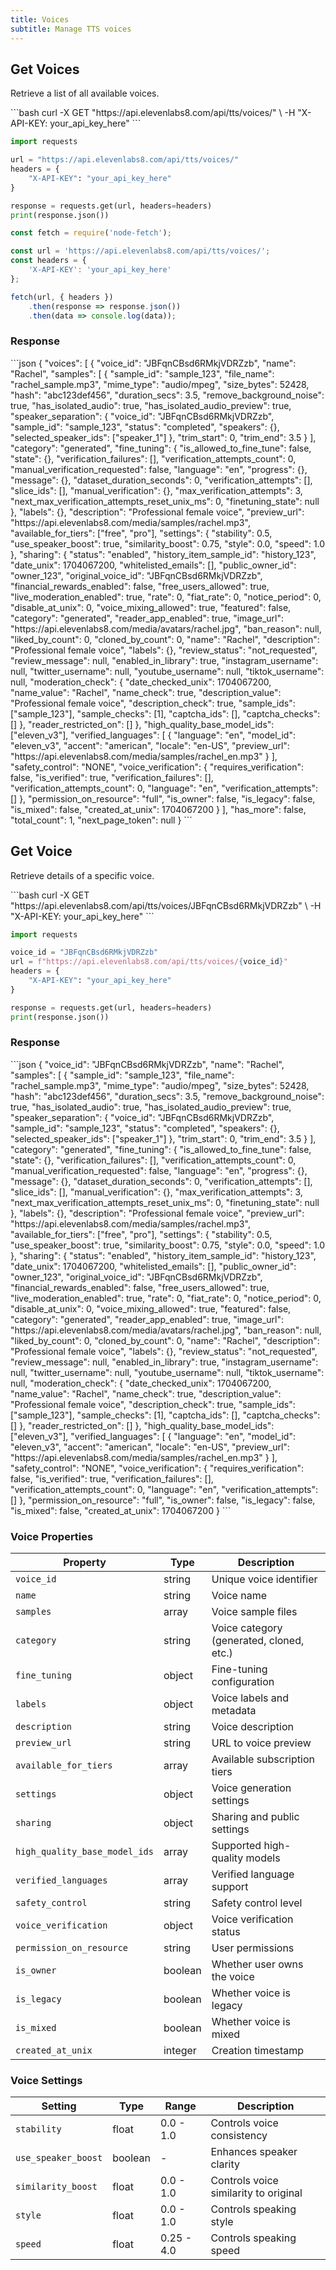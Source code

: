 ```yaml
---
title: Voices
subtitle: Manage TTS voices
---
```


## Get Voices

Retrieve a list of all available voices.

<RequestExample>
```bash
curl -X GET "https://api.elevenlabs8.com/api/tts/voices/" \
  -H "X-API-KEY: your_api_key_here"
```

```python
import requests

url = "https://api.elevenlabs8.com/api/tts/voices/"
headers = {
    "X-API-KEY": "your_api_key_here"
}

response = requests.get(url, headers=headers)
print(response.json())
```

```javascript
const fetch = require('node-fetch');

const url = 'https://api.elevenlabs8.com/api/tts/voices/';
const headers = {
    'X-API-KEY': 'your_api_key_here'
};

fetch(url, { headers })
    .then(response => response.json())
    .then(data => console.log(data));
```
</RequestExample>

### Response

<ResponseExample>
```json
{
  "voices": [
    {
      "voice_id": "JBFqnCBsd6RMkjVDRZzb",
      "name": "Rachel",
      "samples": [
        {
          "sample_id": "sample_123",
          "file_name": "rachel_sample.mp3",
          "mime_type": "audio/mpeg",
          "size_bytes": 52428,
          "hash": "abc123def456",
          "duration_secs": 3.5,
          "remove_background_noise": true,
          "has_isolated_audio": true,
          "has_isolated_audio_preview": true,
          "speaker_separation": {
            "voice_id": "JBFqnCBsd6RMkjVDRZzb",
            "sample_id": "sample_123",
            "status": "completed",
            "speakers": {},
            "selected_speaker_ids": ["speaker_1"]
          },
          "trim_start": 0,
          "trim_end": 3.5
        }
      ],
      "category": "generated",
      "fine_tuning": {
        "is_allowed_to_fine_tune": false,
        "state": {},
        "verification_failures": [],
        "verification_attempts_count": 0,
        "manual_verification_requested": false,
        "language": "en",
        "progress": {},
        "message": {},
        "dataset_duration_seconds": 0,
        "verification_attempts": [],
        "slice_ids": [],
        "manual_verification": {},
        "max_verification_attempts": 3,
        "next_max_verification_attempts_reset_unix_ms": 0,
        "finetuning_state": null
      },
      "labels": {},
      "description": "Professional female voice",
      "preview_url": "https://api.elevenlabs8.com/media/samples/rachel.mp3",
      "available_for_tiers": ["free", "pro"],
      "settings": {
        "stability": 0.5,
        "use_speaker_boost": true,
        "similarity_boost": 0.75,
        "style": 0.0,
        "speed": 1.0
      },
      "sharing": {
        "status": "enabled",
        "history_item_sample_id": "history_123",
        "date_unix": 1704067200,
        "whitelisted_emails": [],
        "public_owner_id": "owner_123",
        "original_voice_id": "JBFqnCBsd6RMkjVDRZzb",
        "financial_rewards_enabled": false,
        "free_users_allowed": true,
        "live_moderation_enabled": true,
        "rate": 0,
        "fiat_rate": 0,
        "notice_period": 0,
        "disable_at_unix": 0,
        "voice_mixing_allowed": true,
        "featured": false,
        "category": "generated",
        "reader_app_enabled": true,
        "image_url": "https://api.elevenlabs8.com/media/avatars/rachel.jpg",
        "ban_reason": null,
        "liked_by_count": 0,
        "cloned_by_count": 0,
        "name": "Rachel",
        "description": "Professional female voice",
        "labels": {},
        "review_status": "not_requested",
        "review_message": null,
        "enabled_in_library": true,
        "instagram_username": null,
        "twitter_username": null,
        "youtube_username": null,
        "tiktok_username": null,
        "moderation_check": {
          "date_checked_unix": 1704067200,
          "name_value": "Rachel",
          "name_check": true,
          "description_value": "Professional female voice",
          "description_check": true,
          "sample_ids": ["sample_123"],
          "sample_checks": [1],
          "captcha_ids": [],
          "captcha_checks": []
        },
        "reader_restricted_on": []
      },
      "high_quality_base_model_ids": ["eleven_v3"],
      "verified_languages": [
        {
          "language": "en",
          "model_id": "eleven_v3",
          "accent": "american",
          "locale": "en-US",
          "preview_url": "https://api.elevenlabs8.com/media/samples/rachel_en.mp3"
        }
      ],
      "safety_control": "NONE",
      "voice_verification": {
        "requires_verification": false,
        "is_verified": true,
        "verification_failures": [],
        "verification_attempts_count": 0,
        "language": "en",
        "verification_attempts": []
      },
      "permission_on_resource": "full",
      "is_owner": false,
      "is_legacy": false,
      "is_mixed": false,
      "created_at_unix": 1704067200
    }
  ],
  "has_more": false,
  "total_count": 1,
  "next_page_token": null
}
```
</ResponseExample>

## Get Voice

Retrieve details of a specific voice.

<RequestExample>
```bash
curl -X GET "https://api.elevenlabs8.com/api/tts/voices/JBFqnCBsd6RMkjVDRZzb" \
  -H "X-API-KEY: your_api_key_here"
```

```python
import requests

voice_id = "JBFqnCBsd6RMkjVDRZzb"
url = f"https://api.elevenlabs8.com/api/tts/voices/{voice_id}"
headers = {
    "X-API-KEY": "your_api_key_here"
}

response = requests.get(url, headers=headers)
print(response.json())
```
</RequestExample>

### Response

<ResponseExample>
```json
{
  "voice_id": "JBFqnCBsd6RMkjVDRZzb",
  "name": "Rachel",
  "samples": [
    {
      "sample_id": "sample_123",
      "file_name": "rachel_sample.mp3",
      "mime_type": "audio/mpeg",
      "size_bytes": 52428,
      "hash": "abc123def456",
      "duration_secs": 3.5,
      "remove_background_noise": true,
      "has_isolated_audio": true,
      "has_isolated_audio_preview": true,
      "speaker_separation": {
        "voice_id": "JBFqnCBsd6RMkjVDRZzb",
        "sample_id": "sample_123",
        "status": "completed",
        "speakers": {},
        "selected_speaker_ids": ["speaker_1"]
      },
      "trim_start": 0,
      "trim_end": 3.5
    }
  ],
  "category": "generated",
  "fine_tuning": {
    "is_allowed_to_fine_tune": false,
    "state": {},
    "verification_failures": [],
    "verification_attempts_count": 0,
    "manual_verification_requested": false,
    "language": "en",
    "progress": {},
    "message": {},
    "dataset_duration_seconds": 0,
    "verification_attempts": [],
    "slice_ids": [],
    "manual_verification": {},
    "max_verification_attempts": 3,
    "next_max_verification_attempts_reset_unix_ms": 0,
    "finetuning_state": null
  },
  "labels": {},
  "description": "Professional female voice",
  "preview_url": "https://api.elevenlabs8.com/media/samples/rachel.mp3",
  "available_for_tiers": ["free", "pro"],
  "settings": {
    "stability": 0.5,
    "use_speaker_boost": true,
    "similarity_boost": 0.75,
    "style": 0.0,
    "speed": 1.0
  },
  "sharing": {
    "status": "enabled",
    "history_item_sample_id": "history_123",
    "date_unix": 1704067200,
    "whitelisted_emails": [],
    "public_owner_id": "owner_123",
    "original_voice_id": "JBFqnCBsd6RMkjVDRZzb",
    "financial_rewards_enabled": false,
    "free_users_allowed": true,
    "live_moderation_enabled": true,
    "rate": 0,
    "fiat_rate": 0,
    "notice_period": 0,
    "disable_at_unix": 0,
    "voice_mixing_allowed": true,
    "featured": false,
    "category": "generated",
    "reader_app_enabled": true,
    "image_url": "https://api.elevenlabs8.com/media/avatars/rachel.jpg",
    "ban_reason": null,
    "liked_by_count": 0,
    "cloned_by_count": 0,
    "name": "Rachel",
    "description": "Professional female voice",
    "labels": {},
    "review_status": "not_requested",
    "review_message": null,
    "enabled_in_library": true,
    "instagram_username": null,
    "twitter_username": null,
    "youtube_username": null,
    "tiktok_username": null,
    "moderation_check": {
      "date_checked_unix": 1704067200,
      "name_value": "Rachel",
      "name_check": true,
      "description_value": "Professional female voice",
      "description_check": true,
      "sample_ids": ["sample_123"],
      "sample_checks": [1],
      "captcha_ids": [],
      "captcha_checks": []
    },
    "reader_restricted_on": []
  },
  "high_quality_base_model_ids": ["eleven_v3"],
  "verified_languages": [
    {
      "language": "en",
      "model_id": "eleven_v3",
      "accent": "american",
      "locale": "en-US",
      "preview_url": "https://api.elevenlabs8.com/media/samples/rachel_en.mp3"
    }
  ],
  "safety_control": "NONE",
  "voice_verification": {
    "requires_verification": false,
    "is_verified": true,
    "verification_failures": [],
    "verification_attempts_count": 0,
    "language": "en",
    "verification_attempts": []
  },
  "permission_on_resource": "full",
  "is_owner": false,
  "is_legacy": false,
  "is_mixed": false,
  "created_at_unix": 1704067200
}
```
</ResponseExample>

### Voice Properties

| Property | Type | Description |
|----------|------|-------------|
| `voice_id` | string | Unique voice identifier |
| `name` | string | Voice name |
| `samples` | array | Voice sample files |
| `category` | string | Voice category (generated, cloned, etc.) |
| `fine_tuning` | object | Fine-tuning configuration |
| `labels` | object | Voice labels and metadata |
| `description` | string | Voice description |
| `preview_url` | string | URL to voice preview |
| `available_for_tiers` | array | Available subscription tiers |
| `settings` | object | Voice generation settings |
| `sharing` | object | Sharing and public settings |
| `high_quality_base_model_ids` | array | Supported high-quality models |
| `verified_languages` | array | Verified language support |
| `safety_control` | string | Safety control level |
| `voice_verification` | object | Voice verification status |
| `permission_on_resource` | string | User permissions |
| `is_owner` | boolean | Whether user owns the voice |
| `is_legacy` | boolean | Whether voice is legacy |
| `is_mixed` | boolean | Whether voice is mixed |
| `created_at_unix` | integer | Creation timestamp |

### Voice Settings

| Setting | Type | Range | Description |
|---------|------|-------|-------------|
| `stability` | float | 0.0 - 1.0 | Controls voice consistency |
| `use_speaker_boost` | boolean | - | Enhances speaker clarity |
| `similarity_boost` | float | 0.0 - 1.0 | Controls voice similarity to original |
| `style` | float | 0.0 - 1.0 | Controls speaking style |
| `speed` | float | 0.25 - 4.0 | Controls speaking speed |
